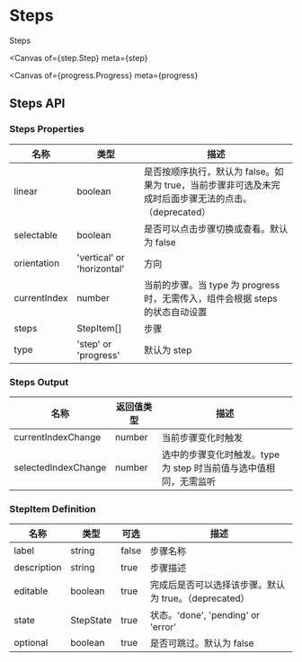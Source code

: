 

<Meta title="Example/Steps" />

# Steps

Steps

<Canvas
  of={step.Step}
  meta={step}
></Canvas>

<Canvas
  of={progress.Progress}
  meta={progress}
></Canvas>

## Steps API

### Steps Properties

| 名称         | 类型                       | 描述                                                                                                  |
| ------------ | -------------------------- | ----------------------------------------------------------------------------------------------------- |
| linear       | boolean                    | 是否按顺序执行，默认为 false。如果为 true，当前步骤非可选及未完成时后面步骤无法的点击。（deprecated） |
| selectable   | boolean                    | 是否可以点击步骤切换或查看。默认为 false                                                              |
| orientation  | 'vertical' or 'horizontal' | 方向                                                                                                  |
| currentIndex | number                     | 当前的步骤。当 type 为 progress 时，无需传入，组件会根据 steps 的状态自动设置                         |
| steps        | StepItem[]                 | 步骤                                                                                                  |
| type         | 'step' or 'progress'       | 默认为 step                                                                                           |

### Steps Output

| 名称                | 返回值类型 | 描述                                                              |
| ------------------- | ---------- | ----------------------------------------------------------------- |
| currentIndexChange  | number     | 当前步骤变化时触发                                                |
| selectedIndexChange | number     | 选中的步骤变化时触发。type 为 step 时当前值与选中值相同，无需监听 |

### StepItem Definition

| 名称        | 类型      | 可选  | 描述                                                  |
| ----------- | --------- | ----- | ----------------------------------------------------- |
| label       | string    | false | 步骤名称                                              |
| description | string    | true  | 步骤描述                                              |
| editable    | boolean   | true  | 完成后是否可以选择该步骤。默认为 true。（deprecated） |
| state       | StepState | true  | 状态。'done', 'pending' or 'error'                    |
| optional    | boolean   | true  | 是否可跳过。默认为 false                              |
